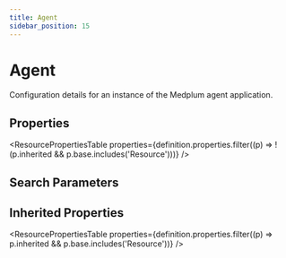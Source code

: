 ```yaml
---
title: Agent
sidebar_position: 15
---
```



# Agent

Configuration details for an instance of the Medplum agent application.

<Tabs queryString="section">
  <TabItem value="schema" label="Schema" default>

## Properties

<ResourcePropertiesTable
  properties={definition.properties.filter((p) => !(p.inherited && p.base.includes('Resource')))}
/>

## Search Parameters

<SearchParamsTable searchParams={definition.searchParameters} />

## Inherited Properties

<ResourcePropertiesTable properties={definition.properties.filter((p) => p.inherited && p.base.includes('Resource'))} />

  </TabItem>

</Tabs>
